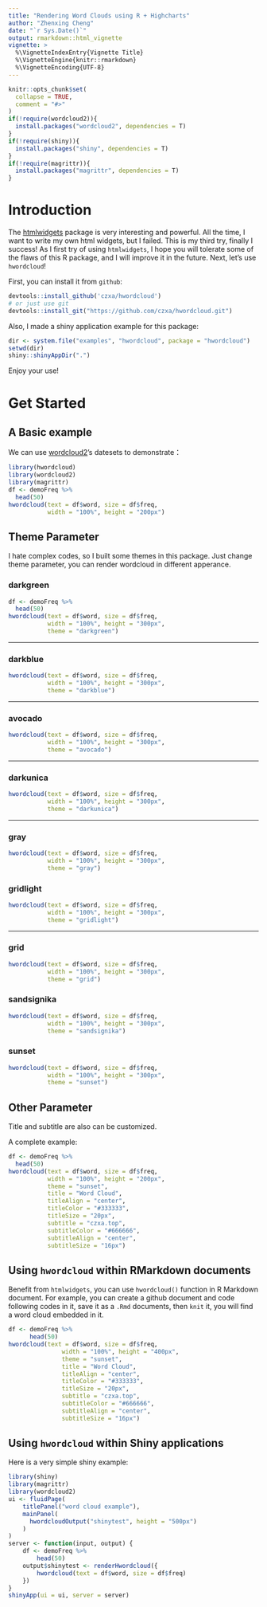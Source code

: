 ```yaml
---
title: "Rendering Word Clouds using R + Highcharts"
author: "Zhenxing Cheng"
date: "`r Sys.Date()`"
output: rmarkdown::html_vignette
vignette: >
  %\VignetteIndexEntry{Vignette Title}
  %\VignetteEngine{knitr::rmarkdown}
  %\VignetteEncoding{UTF-8}
---
```


```r
knitr::opts_chunk$set(
  collapse = TRUE,
  comment = "#>"
)
if(!require(wordcloud2)){
  install.packages("wordcloud2", dependencies = T)
}
if(!require(shiny)){
  install.packages("shiny", dependencies = T)
}
if(!require(magrittr)){
  install.packages("magrittr", dependencies = T)
}
```

# Introduction

The [htmlwidgets](https://github.com/ramnathv/htmlwidgets) package is very interesting and powerful. All the time, I want to write my own html widgets, but I failed. This is my third try, finally I success! As I first try of using `htmlwidgets`, I hope you will tolerate some of the flaws of this R package, and I will improve it in the future. Next, let's use `hwordcloud`! 

First, you can install it from `github`: 

```r
devtools::install_github('czxa/hwordcloud')
# or just use git
devtools::install_git("https://github.com/czxa/hwordcloud.git")
```

Also, I made a shiny application example for this package:

```r
dir <- system.file("examples", "hwordcloud", package = "hwordcloud")
setwd(dir)
shiny::shinyAppDir(".")
```

Enjoy your use!

# Get Started

## A Basic example

We can use [wordcloud2](https://github.com/Lchiffon/wordcloud2)'s datesets to demonstrate：

```r
library(hwordcloud)
library(wordcloud2)
library(magrittr)
df <- demoFreq %>%
  head(50)
hwordcloud(text = df$word, size = df$freq, 
           width = "100%", height = "200px")
```

## Theme Parameter

I hate complex codes, so I built some themes in this package. Just change theme parameter, you can render wordcloud in different apperance.


### darkgreen

```r
df <- demoFreq %>%
  head(50)
hwordcloud(text = df$word, size = df$freq, 
           width = "100%", height = "300px",
           theme = "darkgreen")
```

---

### darkblue

```r
hwordcloud(text = df$word, size = df$freq, 
           width = "100%", height = "300px",
           theme = "darkblue")
```

---

### avocado

```r
hwordcloud(text = df$word, size = df$freq, 
           width = "100%", height = "300px",
           theme = "avocado")
```

---

### darkunica

```r
hwordcloud(text = df$word, size = df$freq, 
           width = "100%", height = "300px",
           theme = "darkunica")
```

---

### gray

```r
hwordcloud(text = df$word, size = df$freq, 
           width = "100%", height = "300px",
           theme = "gray")
```

### gridlight

```r
hwordcloud(text = df$word, size = df$freq, 
           width = "100%", height = "300px",
           theme = "gridlight")
```

---

### grid

```r
hwordcloud(text = df$word, size = df$freq, 
           width = "100%", height = "300px",
           theme = "grid")
```


### sandsignika

```r
hwordcloud(text = df$word, size = df$freq, 
           width = "100%", height = "300px",
           theme = "sandsignika")
```


### sunset

```r
hwordcloud(text = df$word, size = df$freq, 
           width = "100%", height = "300px",
           theme = "sunset")
```


## Other Parameter

Title and subtitle are also can be customized.

A complete example: 

```r
df <- demoFreq %>%
  head(50)
hwordcloud(text = df$word, size = df$freq, 
           width = "100%", height = "200px",
           theme = "sunset",
           title = "Word Cloud",
           titleAlign = "center",
           titleColor = "#333333",
           titleSize = "20px",
           subtitle = "czxa.top",
           subtitleColor = "#666666",
           subtitleAlign = "center",
           subtitleSize = "16px")
```

## Using `hwordcloud` within RMarkdown documents

Benefit from `htmlwidgets`, you can use `hwordcloud()` function in R Markdown document. For example, you can create a github document and code following codes in it, save it as a `.Rmd` documents, then `knit` it, you will find a word cloud embedded in it.

```r
df <- demoFreq %>%
      head(50)
hwordcloud(text = df$word, size = df$freq, 
               width = "100%", height = "400px",
               theme = "sunset",
               title = "Word Cloud",
               titleAlign = "center",
               titleColor = "#333333",
               titleSize = "20px",
               subtitle = "czxa.top",
               subtitleColor = "#666666",
               subtitleAlign = "center",
               subtitleSize = "16px")
```

## Using `hwordcloud` within Shiny applications

Here is a very simple shiny example:

```r
library(shiny)
library(magrittr)
library(wordcloud2)
ui <- fluidPage(
    titlePanel("word cloud example"),
    mainPanel(
      hwordcloudOutput("shinytest", height = "500px")
    )
)
server <- function(input, output) {
    df <- demoFreq %>%
        head(50)
    output$shinytest <- renderHwordcloud({
        hwordcloud(text = df$word, size = df$freq)
    })
}
shinyApp(ui = ui, server = server)
```
